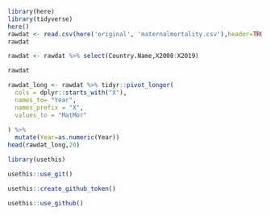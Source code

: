 ```r
library(here)
library(tidyverse)
here()
rawdat <- read.csv(here('original', 'maternalmortality.csv'),header=TRUE)
rawdat
```
```r
rawdat <- rawdat %>% select(Country.Name,X2000:X2019)

```


```r
rawdat
```

```r
rawdat_long <- rawdat %>% tidyr::pivot_longer(
  cols = dplyr::starts_with("X"),
  names_to= "Year",
  names_prefix = "X",
  values_to = "MatMor"
  
) %>%
  mutate(Year=as.numeric(Year))
head(rawdat_long,20)
```


```r
library(usethis)

```
```r
usethis::use_git()

```
```r
usethis::create_github_token()

```


```r
usethis::use_github()

```





